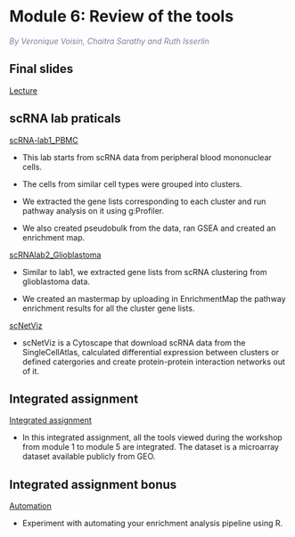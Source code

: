 # Module 6: Review of the tools  

 *<font color="#827e9c">By Veronique Voisin, Chaitra Sarathy and Ruth Isserlin</font>*
 
## Final slides
[Lecture](./lectures/Pathways_2021_finalslides.pdf)  

  
## scRNA lab praticals

[scRNA-lab1_PBMC](#scRNA-lab1)

 - This lab starts from scRNA data from peripheral blood mononuclear cells. 

 - The cells from similar cell types were grouped into clusters. 

 - We extracted the gene lists corresponding to each cluster and run pathway analysis on it using g:Profiler. 

 - We also created pseudobulk from the data, ran GSEA and created an enrichment map.

[scRNAlab2_Glioblastoma](#scRNAlab2)

 - Similar to lab1, we extracted gene lists from scRNA clustering from glioblastoma data.

 - We created an mastermap by uploading in EnrichmentMap the pathway enrichment results for all the cluster gene lists.
  
[scNetViz](#scNetViz-lab)

 - scNetViz is a Cytoscape that download scRNA data from the SingleCellAtlas, calculated differential expression between clusters or defined catergories and create protein-protein interaction networks out of it.

##  Integrated assignment

[Integrated assignment](#integrated_assignment)

 - In this integrated assignment, all the tools viewed during the workshop from module 1 to module 5 are integrated. The dataset is a microarray dataset available publicly from GEO. 
 
## Integrated assignment bonus

[Automation](#ass_automation)

 - Experiment with automating your enrichment analysis pipeline using R.
